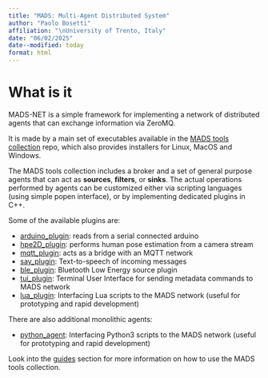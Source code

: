 ```yaml
---
title: "MADS: Multi-Agent Distributed System"
author: "Paolo Bosetti"
affiliation: "\nUniversity of Trento, Italy"
date: "06/02/2025"
date--modified: today
format: html
---
```


# What is it

MADS-NET is a simple framework for implementing a network of distributed agents that can exchange information via ZeroMQ.

It is made by a main set of executables available in the [MADS tools collection](https://github.com/pbosetti/MADS) repo, which also provides installers for Linux, MacOS and Windows. 

The MADS tools collection includes a broker and a set of general purpose agents that can act as **sources**, **filters**, or **sinks**. The actual operations performed by agents can be customized either via scripting languages (using simple popen interface), or by implementing dedicated plugins in C++.

Some of the available plugins are:

* [arduino_plugin](https://github.com/MADS-NET/arduino_plugin): reads from a serial connected arduino
* [hpe2D_plugin](https://github.com/MADS-NET/hpe2d_plugin): performs human pose estimation from a camera stream
* [mqtt_plugin](https://github.com/MADS-NET/mqtt_plugin): acts as a bridge with an MQTT network
* [say_plugin](https://github.com/MADS-NET/say_plugin): Text-to-speech of incoming messages
* [ble_plugin](https://github.com/MADS-NET/ble_plugin): Bluetooth Low Energy source plugin
* [tui_plugin](https://github.com/MADS-NET/tui_plugin): Terminal User Interface for sending metadata commands to MADS network
* [lua_plugin](https://github.com/MADS-NET/lua_plugin): Interfacing Lua scripts to the MADS network (useful for prototyping and rapid development)

There are also additional monolithic agents:

* [python_agent](https://github.com/MADS-NET/python_agent): Interfacing Python3 scripts to the MADS network (useful for prototyping and rapid development)

Look into the [guides](/guides.html) section for more information on how to use the MADS tools collection.
